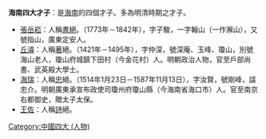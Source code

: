 {{unreferenced|time=2015-08-10T06:32:40+00:00}}
'''海南四大才子'''：是[[海南|海南]]的四個才子。多為明清時期之才子。

*[[張岳崧|張岳崧]]：人稱[[書|書]][[絕|絕]]。（1773年－1842年），字子駿，一字翰山（一作澥山），又號指山，廣東定安人。
*[[丘濬|丘濬]]：人稱[[著|著]]絕。（1421年－1495年），字仲深，號深庵、玉峰、瓊山，別號海山老人，瓊山府城鎮下田村（今金花村）人。明朝政治人物，官至戶部尚書、武英殿大學士。
*[[海瑞|海瑞]]：人稱[[忠|忠]]絕。（1514年1月23日－1587年11月13日），字汝賢，號剛峰，諡忠介。明朝廣東承宣布政使司瓊州府瓊山縣（今海南省海口市）人。官至南京右都御史，贈太子太保。
*[[王佐|王佐]]：人稱[[詩|詩]]絕。

[[Category:中國四大_(人物)|Category:中國四大 (人物)]]